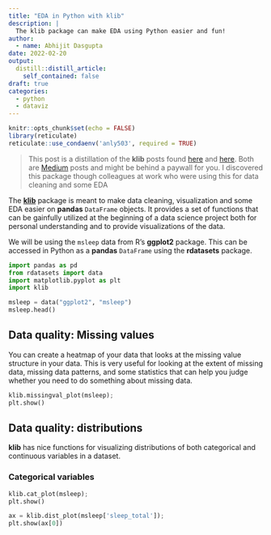 ```yaml
---
title: "EDA in Python with klib"
description: |
  The klib package can make EDA using Python easier and fun!
author:
  - name: Abhijit Dasgupta
date: 2022-02-20
output:
  distill::distill_article:
    self_contained: false
draft: true
categories:
  - python
  - dataviz
---
```



```r
knitr::opts_chunk$set(echo = FALSE)
library(reticulate)
reticulate::use_condaenv('anly503', required = TRUE)
```

> This post is a distillation of the **klib** posts found [here](https://medium.com/towards-data-science/speed-up-your-data-cleaning-and-preprocessing-with-klib-97191d320f80) and [here](https://medium.com/towards-data-science/data-preparation-with-klib-ec4add15303a). Both are [Medium](https://medium.com) posts and might be behind a paywall for you. I discovered this package though colleagues at work who were using this for data cleaning and some EDA

The [**klib**](https://klib.readthedocs.io/en/latest/examples.html) package is 
meant to make data cleaning, visualization and some EDA easier on **pandas** `DataFrame`
objects. It provides a set of functions that can be gainfully utilized at the 
beginning of a data science project both for personal understanding and to 
provide visualizations of the data.

We will be using the `msleep` data from R's **ggplot2** package. This can be 
accessed in Python as a **pandas** `DataFrame` using the **rdatasets** package.

```python
import pandas as pd
from rdatasets import data
import matplotlib.pyplot as plt
import klib

msleep = data("ggplot2", "msleep")
msleep.head()
```

## Data quality: Missing values

You can create a heatmap of your data that looks at the missing value structure 
in your data. This is very useful for looking at the extent of missing data, 
missing data patterns, and some statistics that can help you judge whether 
you need to do something about missing data.

```python
klib.missingval_plot(msleep);
plt.show()
```

## Data quality: distributions

**klib** has nice functions for visualizing distributions of both
categorical and continuous variables in a dataset. 

### Categorical variables

```python
klib.cat_plot(msleep);
plt.show()
```

```python
ax = klib.dist_plot(msleep['sleep_total']);
plt.show(ax[0])
```


